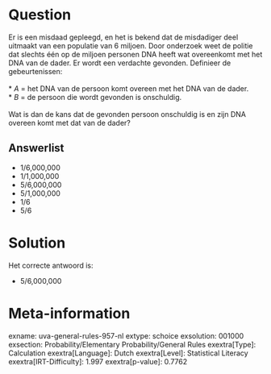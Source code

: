 Question
========

Er is een misdaad gepleegd, en het is bekend dat de misdadiger deel
uitmaakt van een populatie van 6 miljoen. Door onderzoek weet de politie
dat slechts één op de miljoen personen DNA heeft wat overeenkomt met het
DNA van de dader. Er wordt een verdachte gevonden. Definieer de
gebeurtenissen:\
\
* *A* = het DNA van de persoon komt overeen met het DNA van de dader.\
* *B* = de persoon die wordt gevonden is onschuldig.\
\
Wat is dan de kans dat de gevonden persoon onschuldig is en zijn DNA
overeen komt met dat van de dader?


Answerlist
----------

* 1/6,000,000
* 1/1,000,000
* 5/6,000,000
* 5/1,000,000
* 1/6
* 5/6

Solution
========

Het correcte antwoord is: 

* 5/6,000,000

Meta-information
================
exname: uva-general-rules-957-nl
extype: schoice
exsolution: 001000
exsection: Probability/Elementary Probability/General Rules
exextra[Type]: Calculation
exextra[Language]: Dutch
exextra[Level]: Statistical Literacy
exextra[IRT-Difficulty]: 1.997
exextra[p-value]: 0.7762
